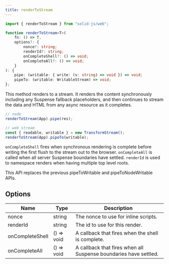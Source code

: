 ```yaml
---
title: renderToStream
---
```


```ts
import { renderToStream } from "solid-js/web";

function renderToStream<T>(
	fn: () => T,
	options?: {
		nonce?: string;
		renderId?: string;
		onCompleteShell?: () => void;
		onCompleteAll?: () => void;
	}
): {
	pipe: (writable: { write: (v: string) => void }) => void;
	pipeTo: (writable: WritableStream) => void;
};
```

This method renders to a stream.
It renders the content synchronously including any Suspense fallback placeholders, and then continues to stream the data and HTML from any async resource as it completes.

```ts
// node
renderToStream(App).pipe(res);

// web stream
const { readable, writable } = new TransformStream();
renderToStream(App).pipeTo(writable);
```

`onCompleteShell` fires when synchronous rendering is complete before writing the first flush to the stream out to the browser.
`onCompleteAll` is called when all server Suspense boundaries have settled.
`renderId` is used to namespace renders when having multiple top level roots.

<Callout>

This API replaces the previous pipeToWritable and pipeToNodeWritable APIs.

</Callout>

## Options

| Name            | Type       | Description                                                      |
| --------------- | ---------- | ---------------------------------------------------------------- |
| nonce           | string     | The nonce to use for inline scripts.                             |
| renderId        | string     | The id to use for this render.                                   |
| onCompleteShell | () => void | A callback that fires when the shell is complete.                |
| onCompleteAll   | () => void | A callback that fires when all Suspense boundaries have settled. |
